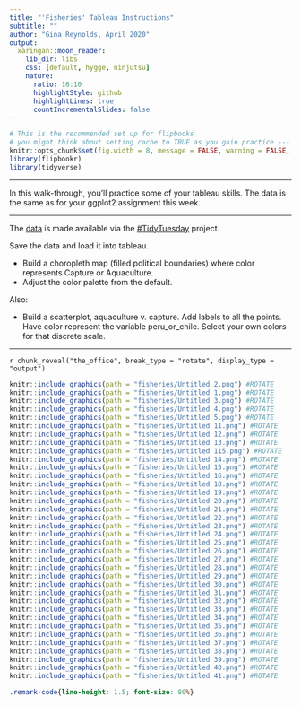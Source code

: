 ```yaml
---
title: "'Fisheries' Tableau Instructions"
subtitle: ""
author: "Gina Reynolds, April 2020"
output:
  xaringan::moon_reader:
    lib_dir: libs
    css: [default, hygge, ninjutsu]
    nature:
      ratio: 16:10
      highlightStyle: github
      highlightLines: true
      countIncrementalSlides: false
---
```




```r
# This is the recommended set up for flipbooks
# you might think about setting cache to TRUE as you gain practice --- building flipbooks from scracth can be time consuming
knitr::opts_chunk$set(fig.width = 8, message = FALSE, warning = FALSE, comment = "", cache = T, fig.retina = 3, out.width = "100%")
library(flipbookr)
library(tidyverse)
```

---

In this walk-through, you'll practice some of your tableau skills.  The data is the same as for your ggplot2 assignment this week. 

---

The [data](https://raw.githubusercontent.com/EvaMaeRey/ggplot2_grammar_guide/master/exercises/fisheries.csv) is made available via the [#TidyTuesday](https://github.com/rfordatascience/tidytuesday) project.  

Save the data and load it into tableau. 

- Build a choropleth map (filled political boundaries) where color represents Capture or Aquaculture.  
- Adjust the color palette from the default. 

Also:

- Build a scatterplot, aquaculture v. capture.  Add labels to all the points.  Have color represent the variable peru_or_chile.  Select your own colors for that discrete scale.  



---


`r chunk_reveal("the_office", break_type = "rotate", display_type = "output")`

```r
knitr::include_graphics(path = "fisheries/Untitled 2.png") #ROTATE
knitr::include_graphics(path = "fisheries/Untitled 1.png") #ROTATE
knitr::include_graphics(path = "fisheries/Untitled 3.png") #ROTATE
knitr::include_graphics(path = "fisheries/Untitled 4.png") #ROTATE
knitr::include_graphics(path = "fisheries/Untitled 5.png") #ROTATE
knitr::include_graphics(path = "fisheries/Untitled 11.png") #ROTATE
knitr::include_graphics(path = "fisheries/Untitled 12.png") #ROTATE
knitr::include_graphics(path = "fisheries/Untitled 13.png") #ROTATE
knitr::include_graphics(path = "fisheries/Untitled 115.png") #ROTATE
knitr::include_graphics(path = "fisheries/Untitled 14.png") #ROTATE
knitr::include_graphics(path = "fisheries/Untitled 15.png") #ROTATE
knitr::include_graphics(path = "fisheries/Untitled 16.png") #ROTATE
knitr::include_graphics(path = "fisheries/Untitled 18.png") #ROTATE
knitr::include_graphics(path = "fisheries/Untitled 19.png") #ROTATE
knitr::include_graphics(path = "fisheries/Untitled 20.png") #ROTATE
knitr::include_graphics(path = "fisheries/Untitled 21.png") #ROTATE
knitr::include_graphics(path = "fisheries/Untitled 22.png") #ROTATE
knitr::include_graphics(path = "fisheries/Untitled 23.png") #ROTATE
knitr::include_graphics(path = "fisheries/Untitled 24.png") #ROTATE
knitr::include_graphics(path = "fisheries/Untitled 25.png") #ROTATE
knitr::include_graphics(path = "fisheries/Untitled 26.png") #ROTATE
knitr::include_graphics(path = "fisheries/Untitled 27.png") #ROTATE
knitr::include_graphics(path = "fisheries/Untitled 28.png") #ROTATE
knitr::include_graphics(path = "fisheries/Untitled 29.png") #ROTATE
knitr::include_graphics(path = "fisheries/Untitled 30.png") #ROTATE
knitr::include_graphics(path = "fisheries/Untitled 31.png") #ROTATE
knitr::include_graphics(path = "fisheries/Untitled 32.png") #ROTATE
knitr::include_graphics(path = "fisheries/Untitled 33.png") #ROTATE
knitr::include_graphics(path = "fisheries/Untitled 34.png") #ROTATE
knitr::include_graphics(path = "fisheries/Untitled 35.png") #ROTATE
knitr::include_graphics(path = "fisheries/Untitled 36.png") #ROTATE
knitr::include_graphics(path = "fisheries/Untitled 37.png") #ROTATE
knitr::include_graphics(path = "fisheries/Untitled 38.png") #ROTATE
knitr::include_graphics(path = "fisheries/Untitled 39.png") #ROTATE
knitr::include_graphics(path = "fisheries/Untitled 40.png") #ROTATE
knitr::include_graphics(path = "fisheries/Untitled 41.png") #ROTATE


```




```css
.remark-code{line-height: 1.5; font-size: 80%}
```
